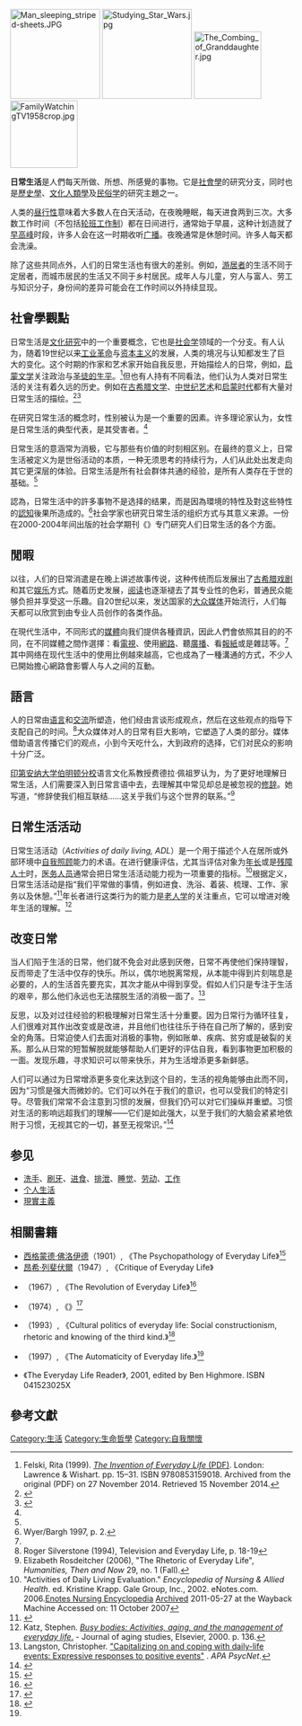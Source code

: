 [[File:Man_sleeping_striped-sheets.JPG|160px]]
[[File:Studying_Star_Wars.jpg|160px]]
[[File:The_Combing_of_Granddaughter.jpg|120px]]
[[File:FamilyWatchingTV1958crop.jpg|120px]]

'''日常生活'''是人們每天所做、所想、所感覺的事物。它是[[社會學|社會學]]的研究分支，同时也是[[歷史學|歷史學]]、[[文化人類學|文化人類學]]及[[民俗学|民俗学]]的研究主題之一。

人类的[[晝行性|昼行性]]意味着大多数人在白天活动，在夜晚睡眠，每天进食两到三次。大多数工作时间（不包括[[輪班工作制|轮班工作制]]）都在日间进行，通常始于早晨，这种计划造就了[[繁忙時間|早高峰]]时段，许多人会在这一时期收听[[广播|广播]]。夜晚通常是休憩时间。许多人每天都会洗澡。

除了这些共同点外，人们的日常生活也有很大的差别。例如，[[遊牧民族|游居者]]的生活不同于定居者，而城市居民的生活又不同于乡村居民。成年人与儿童，穷人与富人、劳工与知识分子，身份间的差异可能会在工作时间以外持续显现。

== 社會學觀點 ==
日常生活是[[文化研究|文化研究]]中的一个重要概念，它也是[[社会学|社会学]]领域的一个分支。有人认为，随着19世纪以来[[工业革命|工业革命]]与[[资本主义|资本主义]]的发展，人类的境况与认知都发生了巨大的变化。这个时期的作家和艺术家开始自我反思，开始描绘人的日常，例如，[[启蒙文学|启蒙文学]]关注政治与[[聖徒傳記|圣徒的生平]]。<ref name=":0">Felski, Rita (1999). [https://web.archive.org/web/20141127170641/http://people.virginia.edu/~rf6d/felski.the-invention-of-everyday-life.pdf ''The Invention of Everyday Life'' (PDF)]. London: Lawrence & Wishart. pp. 15–31. ISBN <bdi>9780853159018</bdi>. Archived from the original (PDF) on 27 November 2014. Retrieved 15 November 2014.</ref>但也有人持有不同看法，他们认为人类对日常生活的关注有着久远的历史。例如在[[古希腊文学|古希腊文学]]、[[歐洲中世紀藝術|中世纪艺术]]和[[啟蒙時代|启蒙时代]]都有大量对日常生活的描绘。<ref name="#1">{{Cite book|chapter=|url=https://www.worldcat.org/oclc/10825550|publisher=Transaction Books|date=1984|location=New Brunswick, N.J., U.S.A.|isbn=0-87855-972-8|oclc=10825550|first=Henri|last=Lefebvre|title=Everyday life in the modern world}}</ref><ref>{{Cite book|edition=First edition|chapter=|url=https://www.worldcat.org/oclc/1004350748|date=2017|location=Abingdon, Oxon|isbn=978-1-315-13256-3|oclc=1004350748|first=Lewis A.|last=Coser|title=The Idea of Social Structure : Papers in Honor of Robert K. Merton}}</ref>

在研究日常生活的概念时，性别被认为是一个重要的因素。许多理论家认为，女性是日常生活的典型代表，是其受害者。<ref name="#1"/>

日常生活的意涵常为消极，它与那些有价值的时刻相区别。在最终的意义上，日常生活被定义为是世俗活动的本质，一种无须思考的持续行为，人们从此处出发走向其它更深层的体验。日常生活是所有社会群体共通的经验，是所有人类存在于世的基础。<ref name=":0" />

{{link-en|约翰·巴奇|John A. Bargh}}認為，日常生活中的許多事物不是选择的结果，而是因為環境的特性及對这些特性的[[認知|認知]]後果所造成的。<ref>Wyer/Bargh 1997, p. 2.</ref>社会学家也研究日常生活的组织方式与其意义来源。一份在2000-2004年间出版的社会学期刊《{{Le|日常行为|Journal of Mundane Behavior}}》专门研究人们日常生活的各个方面。

== 閒暇 ==
{{Main articles|餘暇|l1=闲暇}}
以往，人们的日常消遣是在晚上讲述故事传说，这种传统而后发展出了[[古希腊戏剧|古希腊戏剧]]和其它[[娛樂|娱乐]]方式。随着历史发展，[[閱讀|阅读]]也逐渐褪去了其专业性的色彩，普通民众能够负担并享受这一乐趣。自20世纪以来，发达国家的[[大眾媒體|大众媒体]]开始流行，人们每天都可以欣赏到由专业人员创作的各类作品。

在現代生活中，不同形式的[[传播媒体|媒體]]向我们提供各種資訊，因此人們會依照其目的的不同，在不同媒體之間作選擇：看[[電視|電視]]、使用[[互联网|網路]]、聽[[廣播|廣播]]、看[[報紙|報紙]]或是雜誌等。<ref name="Baym" />其中网络在现代生活中的使用比例越來越高，它也成為了一種溝通的方式，不少人已開始擔心網路會影響人与人之间的互動。

== 語言 ==
人的日常由[[語言|语言]]和[[沟通|交流]]所塑造，他们经由言谈形成观点，然后在这些观点的指导下支配自己的时间。<ref>Roger Silverstone (1994), Television and Everyday Life, p. 18-19</ref>大众媒体对人的日常有巨大影响，它塑造了人类的部分{{Le|人生经验|Human condition|经验}}。媒体借助语言传播它们的观点，小到今天吃什么，大到政府的选择，它们对民众的影响十分广泛。

[[印第安纳大学|印第安纳大学伯明顿分校]]语言文化系教授费德拉·佩祖罗认为，为了更好地理解日常生活，人们需要深入到日常言语中去，去理解其中常见却总是被忽视的[[修辞学|修辞]]。她写道，“修辞使我们相互联结......这关乎我们与这个世界的联系。”<ref>Elizabeth Rosdeitcher (2006), "The Rhetoric of Everyday Life", ''Humanities, Then and Now'' 29, no. 1 (Fall).</ref>

== 日常生活活动 ==
{{Main articles|日常生活活動}}
日常生活活动（''Activities of daily living, ADL''）是一个用于描述个人在居所或外部环境中[[自我照顧|自我照顾]]能力的术语。在进行健康评估，尤其当评估对象为[[老年|年长]]或是[[身心障礙|残障人士]]时，[[醫事人員|医务人员]]通常会把日常生活活动能力视为一项重要的指标。<ref>"Activities of Daily Living Evaluation." ''Encyclopedia of Nursing & Allied Health''. ed. Kristine Krapp. Gale Group, Inc., 2002. eNotes.com. 2006.[http://www.enotes.com/nursing-encyclopedia/activities-daily-living-evaluation Enotes Nursing Encyclopedia] [https://web.archive.org/web/20110527074801/http://www.enotes.com/nursing-encyclopedia/activities-daily-living-evaluation Archived] 2011-05-27 at the Wayback Machine Accessed on: 11 October 2007</ref>根据定义，日常生活活动是指“我们平常做的事情，例如进食、洗浴、着装、梳理、工作、家务以及休憩。”<ref>{{Cite web |url=https://www.medicinenet.com/adls_activities_of_daily_living/definition.htm |title=Medical Definition of ADLs (activities of daily living) |access-date=2022-03-04 |archive-date=2022-06-07 |archive-url=https://web.archive.org/web/20220607011256/https://www.medicinenet.com/adls_activities_of_daily_living/definition.htm }}</ref>年长者进行这类行为的能力是[[老人學|老人学]]的关注重点，它可以增进对晚年生活的理解。<ref>Katz, Stephen. [http://is.muni.cz/el/1423/podzim2013/SOC570/um/Katz_Busy_Bodies_2000.pdf ''Busy bodies: Activities, aging, and the management of everyday life''.] {{Wayback|url=http://is.muni.cz/el/1423/podzim2013/SOC570/um/Katz_Busy_Bodies_2000.pdf |date=20220304054254 }} - Journal of aging studies, Elsevier, 2000. p. 136.</ref>

== 改变日常 ==
当人们陷于生活的日常，他们就不免会对此感到厌倦，日常不再使他们保持理智，反而带走了生活中仅存的快乐。所以，偶尔地脱离常规，从本能中得到片刻喘息是必要的，人的生活首先要充实，其次才能从中得到享受。假如人们只是专注于生活的艰辛，那么他们永远也无法摆脱生活的消极一面了。<ref>Langston, Christopher. [https://psycnet.apa.org/record/1995-09445-001?_ga=2.259137418.1819994424.1616994147-1687003401.1616994147 "Capitalizing on and coping with daily-life events: Expressive responses to positive events"] {{Wayback|url=https://psycnet.apa.org/record/1995-09445-001?_ga=2.259137418.1819994424.1616994147-1687003401.1616994147 |date=20220407060818 }}. ''APA PsycNet''.</ref>

反思，以及对过往经验的积极理解对日常生活十分重要。因为日常行为循环往复，人们很难对其作出改变或是改进，并且他们也往往乐于待在自己所了解的，感到安全的角落。日常迫使人们去面对消极的事物，例如账单、疾病、贫穷或是破裂的关系。那么从日常的短暂解脱就能够帮助人们更好的评估自我，看到事物更加积极的一面。发现乐趣，寻求知识可以带来快乐，并为生活增添更多新鲜感。

人们可以通过为日常增添更多变化来达到这个目的，生活的视角能够由此而不同，因为“习惯是强大而微妙的。它们可以外在于我们的意识，也可以受我们的特定引导。尽管我们常常不会注意到习惯的发展，但我们仍可以对它们操纵并重塑。习惯对生活的影响远超我们的理解——它们是如此强大，以至于我们的大脑会紧紧地依附于习惯，无视其它的一切，甚至无视常识。”<ref>{{Cite book|edition=1st ed|chapter=|url=https://www.worldcat.org/oclc/731918383|publisher=Random House|date=2012|location=New York|isbn=978-1-4000-6928-6|oclc=731918383|first=Charles|last=Duhigg|title=The power of habit : why we do what we do in life and business}}</ref>

==参见==
* [[洗手|洗手]]、[[刷牙|刷牙]]、[[进食|进食]]、[[排泄|排泄]]、[[睡觉|睡觉]]、[[劳动|劳动]]、[[工作|工作]]
* [[个人生活|个人生活]]
* [[現實主義|現實主義]]

==相關書籍==
*[[西格蒙德·佛洛伊德|西格蒙德·佛洛伊德]]（1901）, 《The Psychopathology of Everyday Life》<ref>{{cite book
 |author= Sigmund Freud
 |title= The Psychopathology of Everyday Life(Reprint)
 |year= 2012
 |publisher= Dover Publications
 |isbn= 0486428613
 |url=http://books.google.com.tw/books?id=VMFjtTgJp7QC&dq=isbn+0486428613&hl=zh-TW&sa=X&ei=i4WaUuDjDcyvkgWeg4CIDQ&ved=0CD8Q6AEwAA
}}</ref>
*[[昂希·列斐伏爾|昂希·列斐伏爾]]（1947）, 《Critique of Everyday Life》
*{{link-en|拉乌尔·范内格姆|Raoul Vaneigem}}（1967）, 《The Revolution of Everyday Life》<ref>{{cite book
 |author= Raoul Vaneigem
 |title= The Revolution of Everyday Life(Reprint)
 |year= 2001
 |url= http://www.amazon.com/The-Revolution-Of-Everyday-Life/dp/0946061017
 |isbn= 0946061017
 |access-date= 2013-12-01
 |archive-date= 2016-03-06
 |archive-url= https://web.archive.org/web/20160306013920/http://www.amazon.com/The-Revolution-Of-Everyday-Life/dp/0946061017
 |dead-url= no
 }}</ref>
*{{link-en|米歇爾·德·塞杜|Michel de Certeau}}（1974）, 《{{link-en|日常生活的實踐|The Practice of Everyday Life}}》<ref>{{cite book
 |author= Michel de Certeau
 |title= The Practice of Everyday Life(Reprint)
 |year= 2011
 |publisher= University of California Press
 |isbn= 0520271459
 |url= http://books.google.com.tw/books?id=-Csl_AAoUT8C&dq=The+Practice+of+Everyday+Life&hl=zh-TW&source=gbs_navlinks_s
 |access-date= 2013-12-01
 |archive-date= 2020-10-18
 |archive-url= https://web.archive.org/web/20201018031157/https://books.google.com.tw/books?id=-Csl_AAoUT8C&dq=The+Practice+of+Everyday+Life&hl=zh-TW&source=gbs_navlinks_s
 |dead-url= no
 }}</ref>
*{{link-en|John Shotter|Shotter, John}}（1993）, 《Cultural politics of everyday life: Social constructionism, rhetoric and knowing of the third kind.》<ref>{{Cite web |url=http://psycnet.apa.org/psycinfo/1993-98490-000 |title=PsycNET-Citation |access-date=2011-12-30 |archive-date=2020-09-06 |archive-url=https://web.archive.org/web/20200906115607/http://psycnet.apa.org/psycinfo/1993-98490-000 |dead-url=no }}</ref>
*{{link-en|约翰·巴奇|John A. Bargh}}（1997）, 《The Automaticity of Everyday life.》<ref name=Bargh/>
* 《The Everyday Life Reader》, 2001, edited by Ben Highmore. ISBN 041523025X

==參考文獻==
{{reflist|refs=
<ref name=Bargh>{{cite book
 |author= John A. Bargh, Robert S. Wyer
 |title= The Automaticity of Everyday life.
 |year= 1997
 |pages= p.2
 |publisher= Lawrence Erlbaum Associates
 |isbn= 0805816992
}}</ref>
<ref name=1O88>http://www.highbeam.com/doc/1O88-everydaylifesociologiesof.html{{Dead link|date=March 2012}}</ref>{{deadlink}}
<ref name="Baym">[Baym, N. (2010), ‘Making New Media Make Sense’ in Personal Connections in the Digital Age, Polity Press, Ch. 2].</ref>
}}

{{Authority control}}
[[Category:生活|Category:生活]]
[[Category:生命哲學|Category:生命哲學]]
[[Category:自我關懷|Category:自我關懷]]